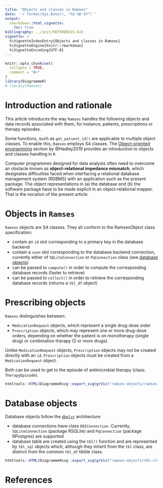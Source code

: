 ```yaml
---
title: "Objects and classes in Ramses"
date: '`r format(Sys.Date(), "%d %B %Y")`'
output: 
  rmarkdown::html_vignette:
    toc: true 
bibliography: ../inst/REFERENCES.bib
vignette: >
  %\VignetteIndexEntry{Objects and classes in Ramses}
  %\VignetteEngine{knitr::rmarkdown}
  %\VignetteEncoding{UTF-8}
---
```


```r
knitr::opts_chunk$set(
  collapse = TRUE,
  comment = "#>"
)
library(DiagrammeR)
# library(Ramses)
```

# Introduction and rationale

This article introduces the way `Ramses` handles the following *objects* and data records associated with them, for instance, patients,  prescriptions or therapy episodes.

Some functions, such as `get_patient_id()` are applicable to multiple object classes. To enable this, `Ramses` employs S4 classes. The [Object-oriented programming](https://adv-r.hadley.nz/oo.html) section by @Hadley2019 provides an introduction to objects and classes handling in `R`.

Computer programmes designed for data analysis often need to overcome an obstacle known as **object-relational impedance mismatch**, which designates difficulties faced when interfacing a relational database management system (RDBMS) with an application such as the present package. The object representations in (a) the database and  (b) the software package have to be made explicit in an object-relational mapper. That is the vocation of the present article.


# Objects in `Ramses`

`Ramses` objects are S4 classes. They all conform to the RamsesObject class specification:

- contain an `id` slot corresponding to a primary key in the database backend
- contain a `conn` slot corresponding to the database backend connection, currently either of `SQLiteConnection` or `PqConnection` class (see [database objects](#database-objects))
- can be passed to `compute()` in order to compute the corresponding database records (faster to retrieve)
- can be passed to `collect()` in order to retrieve the corresponding database records (returns a `tbl_df` object)

# Prescribing objects

`Ramses` distinguishes between:

- `MedicationRequest` objects, which represent a single drug-dose order
- `Prescription` objects, which may represent one or more drug-dose orders, depending on whether the patient is on monotherapy (single drug) or combination therapy (2 or more drugs).

Unlike `MedicationRequest` objects, `Prescription` objects may not be created directly with an `id`. `Prescription` objects must be created from a `MedicationRequest` object.

Both can be used to get to the episode of antimicrobial therapy (class: `TherapyEpisode`).

```r
htmltools::HTML(DiagrammeRsvg::export_svg(grViz("ramses-objects/ramses-med-class-diagram.gv")))
```

# Database objects

Database objects follow the [`dbplyr`](https://dbplyr.tidyverse.org/articles/dbplyr.html) architecture:

- database connections have class `DBIConnection`. Currently, `SQLiteConnection` (package RSQLite) and `PqConnection` (package RPostgres) are supported
- database table are created using the `tbl()` function and are represented by `tbl_sql` objects which, although they inherit from the `tbl` class, are distinct from the common `tbl_df` tibble class.

```r
htmltools::HTML(DiagrammeRsvg::export_svg(grViz("ramses-objects/tbl-class-diagram.gv")))
```

 

# References

